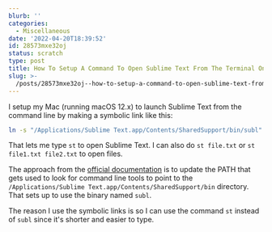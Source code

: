 ```yaml
---
blurb: ''
categories:
  - Miscellaneous
date: '2022-04-20T18:39:52'
id: 28573mxe32oj
status: scratch
type: post
title: How To Setup A Command To Open Sublime Text From The Terminal On A Mac
slug: >-
  /posts/28573mxe32oj--how-to-setup-a-command-to-open-sublime-text-from-the-terminal-on-a-mac
---
```


I setup my Mac (running macOS 12.x) to launch Sublime Text from the command line by making a symbolic link like this:

```bash
ln -s "/Applications/Sublime Text.app/Contents/SharedSupport/bin/subl" "/usr/local/bin/st"
```

That lets me type `st` to open Sublime Text. I can also do `st file.txt` or `st file1.txt file2.txt` to open files. 

The approach from the [official documentation](https://www.sublimetext.com/docs/command_line.html) is to update the PATH that gets used to look for command line tools to point to the `/Applications/Sublime Text.app/Contents/SharedSupport/bin` directory. That sets up to use the binary named `subl`. 

The reason I use the symbolic links is so I can use the command `st` instead of `subl` since it's shorter and easier to type.

